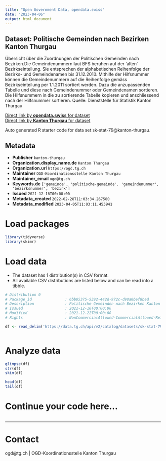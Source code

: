 ```yaml
---
title: "Open Government Data, opendata.swiss"
date: "2023-04-06"
output: html_document
---
```


## Dataset: Politische Gemeinden nach Bezirken Kanton Thurgau

Übersicht über die Zuordnungen der Politischen Gemeinden nach Bezirken.Die Gemeindenummern laut BFS beruhen auf der 'alten' Bezirkseinteilung. Sie entsprechen der alphabetischen Reihenfolge der Bezirks- und Gemeindenamen bis 31.12.2010. Mithilfe der Hilfsnummer können die Gemeindenummern auf die Reihenfolge gemäss Bezirkseinteilung per 1.1.2011 sortiert werden. Dazu die anzupassenden Tabelle und diese nach Gemeindenummer oder Gemeindenamen sortieren. Die Hilfsnummern in die zu sortierende Tabelle kopieren und anschliessend nach der Hilfsnummer sortieren. Quelle: Dienststelle für Statistik Kanton Thurgau

[Direct link by **opendata.swiss** for dataset](https://opendata.swiss/de/dataset/politische-gemeinden-nach-bezirken-kanton-thurgau)<br>
[Direct link by **Kanton Thurgau** for dataset](https://data.tg.ch/explore/dataset/sk-stat-79/)

Auto generated R starter code for data set sk-stat-79@kanton-thurgau.

## Metadata

- **Publisher** `kanton-thurgau`
- **Organization.display_name.de** `Kanton Thurgau`
- **Organization.url** `https://ogd.tg.ch`
- **Maintainer** `OGD-Koordinationsstelle Kanton Thurgau`
- **Maintainer_email** `ogd@tg.ch`
- **Keywords.de** `['gemeinde', 'politische-gemeinde', 'gemeindenummer', 'bezirksnummer', 'bezirk']`
- **Issued** `2021-12-16T00:00:00`
- **Metadata_created** `2022-02-28T11:03:34.267580`
- **Metadata_modified** `2023-04-05T11:03:11.453941`


# Load packages

```r

library(tidyverse)
library(skimr)

```

# Load data

-   The dataset has 1 distribution(s) in CSV format.
-   All available CSV distributions are listed below and can be read into a tibble.

```r

# Distribution 0
# Package_id               : 6bb05375-5392-442d-972c-d98a0bef8bed
# Description              : Politische Gemeinden nach Bezirken Kanton Thurgau (csv)
# Issued                   : 2021-12-16T00:00:00
# Modified                 : 2021-12-22T00:00:00
# Rights                   : NonCommercialAllowed-CommercialAllowed-ReferenceRequired

df <- read_delim('https://data.tg.ch/api/v2/catalog/datasets/sk-stat-79/exports/csv')



```

# Analyze data

```r

glimpse(df)
str(df)
skim(df)

head(df)
tail(df)

```

# Continue your code here...

```r

```

------------------------------------------------------------------------

# Contact

ogd@tg.ch | OGD-Koordinationsstelle Kanton Thurgau

